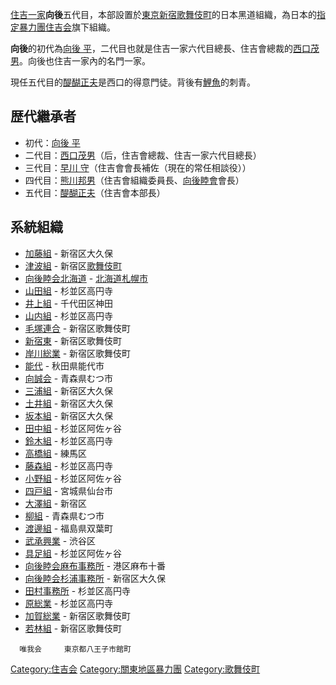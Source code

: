 {{Japanese|japanese=住吉一家向後睦会|kana=すみよしいっかこうごむつみかい|romaji=Sumiyoshi-ikka Kōgo Mutsumi-kai}}
[[住吉一家|住吉一家]]'''向後'''五代目，本部設置於[[東京|東京]][[新宿|新宿]][[歌舞伎町|歌舞伎町]]的日本黑道組織，為日本的[[指定暴力團|指定暴力團]][[住吉会|住吉会]]旗下組織。

'''向後'''的初代為[[向後平|向後 平]]，二代目也就是住吉一家六代目總長、住吉會總裁的[[西口茂男|西口茂男]]。向後也住吉一家內的名門一家。

現任五代目的[[醍醐正夫|醍醐正夫]]是西口的得意門徒。背後有[[鯉魚|鯉魚]]的刺青。

==歴代繼承者==
*初代：[[向後平|向後 平]]
*二代目：[[西口茂男|西口茂男]]（后，住吉會總裁、住吉一家六代目總長）
*三代目：[[早川守|早川 守]]（住吉會會長補佐（現在的常任相談役））
*四代目：[[熊川邦男|熊川邦男]]（住吉會組織委員長、[[向後睦會|向後睦會]]會長）
*五代目：[[醍醐正夫|醍醐正夫]]（住吉會本部長）

==系統組織==

*[[加藤組|加藤組]] - 新宿区大久保
*[[津波組|津波組]] - 新宿区[[歌舞伎町|歌舞伎町]]
*[[向後睦会北海道|向後睦会北海道]] - [[北海道|北海道]][[札幌市|札幌市]]
*[[山田組|山田組]] - 杉並区高円寺
*[[井上組|井上組]] - 千代田区神田 
*[[山内組|山内組]] - 杉並区高円寺
*[[毛塚連合|毛塚連合]] - 新宿区歌舞伎町
*[[新宿東|新宿東]] - 新宿区歌舞伎町
*[[岸川総業|岸川総業]] - 新宿区歌舞伎町
*[[能代|能代]] - 秋田県能代市
*[[向誠会|向誠会]] - 青森県むつ市
*[[三浦組|三浦組]] - 新宿区大久保
*[[土井組|土井組]] - 新宿区大久保
*[[坂本組|坂本組]] - 新宿区大久保
*[[田中組|田中組]] - 杉並区阿佐ヶ谷
*[[鈴木組|鈴木組]] - 杉並区高円寺
*[[高橋組|高橋組]] - 練馬区
*[[藤森組|藤森組]] - 杉並区高円寺
*[[小野組|小野組]] - 杉並区阿佐ヶ谷　
*[[四戸組|四戸組]] - 宮城県仙台市　 
*[[大澤組|大澤組]] - 新宿区
*[[柳組|柳組]] - 青森県むつ市
*[[渡邊組|渡邊組]] - 福島県双葉町
*[[武承興業|武承興業]] - 渋谷区 
*[[具足組|具足組]] - 杉並区阿佐ヶ谷　　 
*[[向後睦会麻布事務所|向後睦会麻布事務所]] - 港区麻布十番
*[[向後睦会杉浦事務所|向後睦会杉浦事務所]] - 新宿区大久保
*[[田村事務所|田村事務所]] - 杉並区高円寺
*[[原総業|原総業]] - 杉並区高円寺
*[[加賀総業|加賀総業]] - 新宿区歌舞伎町
*[[若林組|若林組]] - 新宿区歌舞伎町
   唯我会     東京都八王子市館町
{{org-stub}}

{{DEFAULTSORT:Sumiyoshi-ikka Kougo Mutsumi-kai}}
[[Category:住吉会|Category:住吉会]]
[[Category:關東地區暴力團|Category:關東地區暴力團]]
[[Category:歌舞伎町|Category:歌舞伎町]]